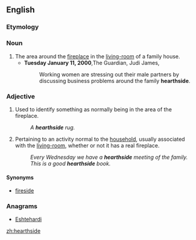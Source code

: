 ==English==

===Etymology===
{{suffix|hearth|side}}

===Noun===
{{en-noun}}

# The area around the [[fireplace]] in the [[living-room]] of a family house.
#* '''Tuesday January 11, 2000''',The Guardian, Judi James,
#*: Working women are stressing out their male partners by discussing business problems around the family '''hearthside'''.

===Adjective===
{{en-adj|-}}
# Used to identify something as normally being in the area of the fireplace.
#: ''A '''hearthside''' rug.''
# Pertaining to an activity normal to the [[household]], usually associated with the [[living-room]], whether or not it has a real fireplace.
#: ''Every Wednesday we have a '''hearthside''' meeting of the family.''
#: ''This is a good '''hearthside''' book.''

====Synonyms====
* [[fireside]]

===Anagrams===
* [[Eshtehardi#English|Eshtehardi]]

[[zh:hearthside]]